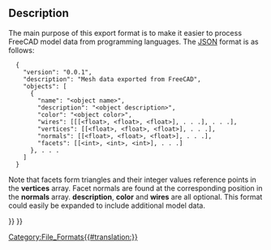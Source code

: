 <languages/>
<translate>

<!--T:5-->
{{Docnav
|[[Arch_OBJ|OBJ]]
|[[Arch_3DS|3DS]]
|[[BIM_Workbench|BIM]]
|IconL=
|IconR=
|IconC=Workbench_BIM.svg
}}

</translate>
{{TOCright}}
<translate>

== Description == <!--T:7-->

<!--T:1-->
The main purpose of this export format is to make it easier to process FreeCAD model data from programming languages.  The [http://json.org/ JSON] format is as follows:
</translate>
<pre>
  {
    "version": "0.0.1",
    "description": "Mesh data exported from FreeCAD",
    "objects": [
      {
        "name": "<object name>",
        "description": "<object description>",
        "color": "<object color>",
        "wires": [[[<float>, <float>, <float>], . . .], . . .],
        "vertices": [[<float>, <float>, <float>], . . .],
        "normals": [[<float>, <float>, <float>], . . .],
        "facets": [[<int>, <int>, <int>], . . .]
      }, . . .
    ]
  }
</pre>
<translate>

<!--T:2-->
Note that facets form triangles and their integer values reference points in the '''vertices''' array.  Facet normals are found at the corresponding position in the '''normals''' array.  '''description''', '''color''' and '''wires''' are all optional.  This format could easily be expanded to include additional model data.


<!--T:4-->
{{Docnav
|[[Arch_OBJ|OBJ]]
|[[Arch_3DS|3DS]]
|[[BIM_Workbench|BIM]]
|IconL=
|IconR=
|IconC=Workbench_BIM.svg
}}

</translate>
{{BIM_Tools_navi{{#translation:}}}}
{{Userdocnavi{{#translation:}}}}
[[Category:File_Formats{{#translation:}}]]